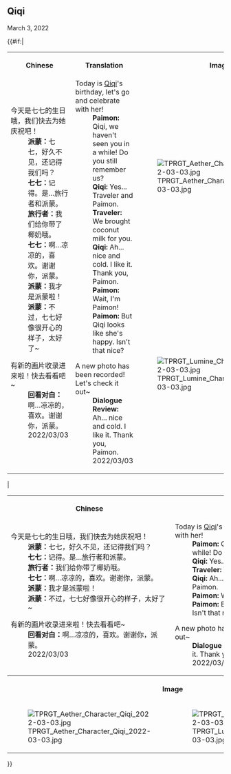 ==Qiqi==
;March 3, 2022
{{#if:{{IsDesktop}}|
<table class="wikitable" width="100%"><tr>
<th width="40%">Chinese</th>
<th width="40%">Translation</th>
<th width="20%">Image</th>
</tr><tr>
<td rowspan="2">{{Dialogue start|no_indent=1|lang=zh}}
;今天是七七的生日哦，我们快去为她庆祝吧！
:'''派蒙：'''七七，好久不见，还记得我们吗？
:'''七七：'''记得。是…旅行者和派蒙。
:'''旅行者：'''我们给你带了椰奶哦。
:'''七七：'''啊…凉凉的，喜欢。谢谢你，派蒙。
:'''派蒙：'''我才是派蒙啦！
:'''派蒙：'''不过，七七好像很开心的样子，太好了~

;有新的画片收录进来啦！快去看看吧~
:'''回看对白：'''啊…凉凉的，喜欢。谢谢你，派蒙。<br />2022/03/03
{{Dialogue end}}</td>
<td rowspan="2">{{Dialogue start|no_indent=1}}
;Today is [[Qiqi]]'s birthday, let's go and celebrate with her!
:'''Paimon:''' Qiqi, we haven't seen you in a while! Do you still remember us?
:'''Qiqi:''' Yes... Traveler and Paimon.
:'''Traveler:''' We brought coconut milk for you.
:'''Qiqi:''' Ah... nice and cold. I like it. Thank you, Paimon.
:'''Paimon:''' Wait, I'm Paimon!
:'''Paimon:''' But Qiqi looks like she's happy. Isn't that nice?

;A new photo has been recorded! Let's check it out~
:'''Dialogue Review:''' Ah... nice and cold. I like it. Thank you, Paimon.<br />2022/03/03
{{Dialogue end}}</td>
<td class="fit-image">[[File:TPRGT Aether Character Qiqi 2022-03-03.jpg]]</td>
</tr><tr>
<td class="fit-image">[[File:TPRGT Lumine Character Qiqi 2022-03-03.jpg]]</td>
</tr></table>|
<table class="wikitable" width="100%"><tr>
<th width="50%">Chinese</th>
<th width="50%">Translation</th>
</tr><tr>
<td>{{Dialogue start|no_indent=1|lang=zh}}
;今天是七七的生日哦，我们快去为她庆祝吧！
:'''派蒙：'''七七，好久不见，还记得我们吗？
:'''七七：'''记得。是…旅行者和派蒙。
:'''旅行者：'''我们给你带了椰奶哦。
:'''七七：'''啊…凉凉的，喜欢。谢谢你，派蒙。
:'''派蒙：'''我才是派蒙啦！
:'''派蒙：'''不过，七七好像很开心的样子，太好了~

;有新的画片收录进来啦！快去看看吧~
:'''回看对白：'''啊…凉凉的，喜欢。谢谢你，派蒙。<br />2022/03/03
{{Dialogue end}}</td>
<td>{{Dialogue start|no_indent=1}}
;Today is [[Qiqi]]'s birthday, let's go and celebrate with her!
:'''Paimon:''' Qiqi, we haven't seen you in a while! Do you still remember us?
:'''Qiqi:''' Yes... Traveler and Paimon.
:'''Traveler:''' We brought coconut milk for you.
:'''Qiqi:''' Ah... nice and cold. I like it. Thank you, Paimon.
:'''Paimon:''' Wait, I'm Paimon!
:'''Paimon:''' But Qiqi looks like she's happy. Isn't that nice?

;A new photo has been recorded! Let's check it out~
:'''Dialogue Review:''' Ah... nice and cold. I like it. Thank you, Paimon.<br />2022/03/03
{{Dialogue end}}</td>
</tr><tr>
<th colspan="2" width="20%">Image</th>
</tr><tr>
<td class="fit-image">[[File:TPRGT Aether Character Qiqi 2022-03-03.jpg]]</td>
<td class="fit-image">[[File:TPRGT Lumine Character Qiqi 2022-03-03.jpg]]</td>
</tr></table>}}
